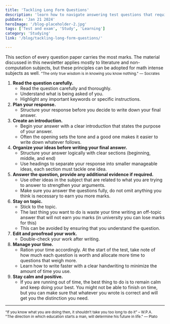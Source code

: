 ```yaml
---
title: 'Tackling Long Form Questions'
description: 'learn how to navigate answering test questions that require lengthy answers.'
pubDate: 'Jan 21 2024'
heroImage: '/blog-placeholder-2.jpg'
tags: ['Test and exam', 'Study', 'Learning']
category: 'Studying'
link: '/blog/tackling-long-form-questions/'

---
```


This section of every question paper carries the most marks. The material discussed in this newsletter
applies mostly to literature and non-computation subjects, but these principles can be adopted for math
intense subjects as well.
<small>"The only true wisdom is in knowing you know nothing." — Socrates</small> <br/>
1. __Read the question carefully.__
    + Read the question carefully and thoroughly.
    + Understand what is being asked of you.
    + Highlight any important keywords or specific instructions.
2. __Plan your response.__
    <ul><li> Structure your response before you decide to write down your final answer.</li></ul>
3. __Create an introduction.__
    + Begin your answer with a clear introduction that states the purpose of your answer.
    + Often the opening sets the tone and a good one makes it easier to write down whatever
    follows.
4. __Organize your ideas before writing your final answer.__
    + Structure your answer logically with clear sections (beginning, middle, and end)
    + Use headings to separate your response into smaller manageable ideas, each section
    must tackle one idea.
5. __Answer the question, provide any additional evidence if required.__
    + Use other ideas in the subject that are related to what you are trying to answer to
    strengthen your arguments.
    + Make sure you answer the questions fully, do not omit anything you think is necessary to
    earn you more marks.
6. __Stay on topic.__
    + Stick to the topic.
    + The last thing you want to do is waste your time writing an off-topic answer that will not
    earn you marks (in university you can lose marks for this)
    + This can be avoided by ensuring that you understand the question.
7. __Edit and proofread your work.__
    + Double-check your work after writing.
8. __Manage your time.__
    + Ration your time accordingly. At the start of the test, take note of how much each
    question is worth and allocate more time to questions that weigh more.
    + Learn how to write faster with a clear handwriting to minimize the amount of time you
use.
9. __Stay calm and positive.__
    + If you are running out of time, the best thing to do is to remain calm and keep doing
    your best. You might not be able to finish on time, but you can make sure that whatever
    you wrote is correct and will get you the distinction you need.

<hr/>

<small>“If you know what you are doing then, it shouldn’t take you too long to do it” – W.P.A.</small> <br/>
<small>"The direction in which education starts a man, will determine his future in
life." — Plato </small>